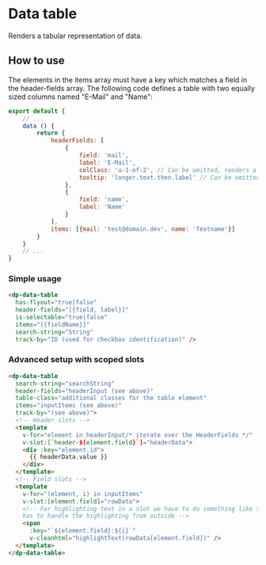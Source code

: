 # Data table

Renders a tabular representation of data.

## How to use

The elements in the items array must have a key which matches a field in the header-fields array.
The following code defines a table with two equally sized columns named "E-Mail" and "Name":

```js
export default {
    // ...
    data () {
        return {
            headerFields: [
                {
                    field: 'mail',
                    label: 'E-Mail',
                    colClass: 'u-1-of-2', // Can be omitted, renders a colgroup > col element
                    tooltip: 'longer.text.then.label' // Can be omitted
                },
                {
                    field: 'name',
                    label: 'Name'
                }
            ],
            items: [{mail: 'test@domain.dev', name: 'Testname'}]
        }
    }
    // ...
}
```

### Simple usage

```html
<dp-data-table
  has-flyout="true|false"
  header-fields="[{field, label}]"
  is-selectable="true|false"
  items="[{fieldName}]"
  search-string="String"
  track-by="ID (used for checkbox identification)" />
```

### Advanced setup with scoped slots

```html
<dp-data-table
  search-string="searchString"
  header-fields="headerInput (see above)"
  table-class="additional classes for the table element"
  items="inputItems (see above)"
  track-by="(see above)">
  <!-- Header slots -->
  <template
    v-for="element in headerInput/* iterate over the HeaderFields */"
    v-slot:[`header-${element.field}`]="headerData">
    <div :key="element.id">
      {{ headerData.value }}
    </div>
  </template>
  <!-- Field slots -->
  <template
    v-for="(element, i) in inputItems"
    v-slot:[element.field]="rowData">
    <!-- For highlighting text in a slot we have to do something like this, where the `highlightText()` method
    has to handle the highlighting from outside -->
    <span
      :key="`${element.field}:${i}`"
      v-cleanhtml="highlightText(rowData[element.field])" />
  </template>
</dp-data-table>
```
